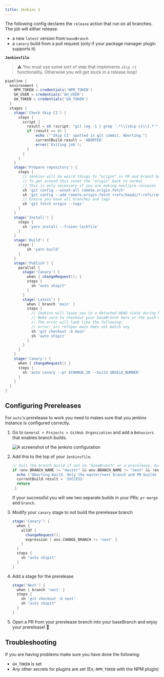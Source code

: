 ```yaml
---
title: Jenkins 2
---
```


The following config declares the `release` action that run on all branches. The job will either release:

- a new `latest` version from `baseBranch`
- a `canary` build from a pull request (only if your package manager plugin supports it)

**`Jenkinsfile`**

> :warning: You must use some sort of step that implements `skip ci` functionality.
> Otherwise you will get stuck in a release loop!

```groovy
pipeline {
  environment {
    NPM_TOKEN = credentials('NPM_TOKEN')
    GH_USER = credentials('GH_USER')
    GH_TOKEN = credentials('GH_TOKEN')
  }
  stages {
    stage('Check Skip CI') {
      steps {
        script {
          result = sh (script: "git log -1 | grep '.*\\[skip ci\\].*'", returnStatus: true)
          if (result == 0) {
              echo ("'Skip CI' spotted in git commit. Aborting.")
              currentBuild.result = 'ABORTED'
              error('Exiting job');
          }
        }
      }
    }
    stage('Prepare repository') {
      steps {
        // Jenkins will do weird things to "origin" in PR and branch build
        // To get around this reset the "origin" back to normal
        // This is only necessary if you are making next/pre-releases
        sh 'git config --unset-all remote.origin.fetch'
        sh 'git config --add remote.origin.fetch +refs/heads/*:refs/remotes/origin/*'
        // Ensure you have all branches and tags
        sh 'git fetch origin --tags'
      }
    }
    stage('Install') {
      steps {
        sh 'yarn install --frozen-lockfile'
      }
    }
    stage('Build') {
      steps {
          sh 'yarn build'
      }
    }
    stage('Publish') {
      parallel {
        stage('Canary') {
          when { changeRequest(); }
          steps {
            sh "auto shipit"
          }
        }
        stage('Latest') {
          when { branch 'main' }
          steps {
            // Jenkins will leave you in a detached HEAD state during builds
            // Make sure to checkout your baseBranch here or the push will fail!
            // The error will look like the following:
            // error: src refspec main does not match any
            sh 'git checkout -b main'
            sh 'auto shipit'
          }
        }
      }
    }
    stage('Canary') {
      when { changeRequest() }
      steps {
        sh 'auto canary --pr $CHANGE_ID --build $BUILD_NUMBER'
      }
    }
  }
}
```

## Configuring Prereleases

For `auto`'s prerelease to work you need to makes sure that you jenkins instance is configured correctly.

1. Go to `General > Projects > GitHub Organization` and add a `Behaviors` that enables branch builds.

   ![A screenshot of the jenkins configuration](/jenkins-next-branches.png)

2. Add this to the top of your `Jenkinsfile`. 

   ```groovy
   // Exit the branch build if not on "baseBranch" or a prerelease, but still do PR builds
   if (env.BRANCH_NAME != "master" && env.BRANCH_NAME != "next" && !env.BRANCH_NAME.startsWith('PR-')) {
     echo ("Aborting build. Only the master/next branch and PR builds run.")
     currentBuild.result = 'SUCCESS'
     return
    }
   ```

   If your successful you will see two separate builds in your PRs: `pr-merge` and `branch`.

3. Modify your `canary` stage to not build the prerelease branch

   ```groovy
   stage('Canary') {
     when {
       allOf {
         changeRequest();
         expression { env.CHANGE_BRANCH != 'next' }
       }
     }
     steps {
       sh "auto shipit"
     }
   }
   ```
4. Add a stage for the prerelease

   ```groovy
   stage('Next') {
     when { branch 'next' }
     steps {
       sh 'git checkout -b next'
       sh "auto shipit"
     }
   }
   ```

5. Open a PR from your prerelease branch into your baseBranch and enjoy your prerelease! :tada:

## Troubleshooting

If you are having problems make sure you have done the following:

- `GH_TOKEN` is set
- Any other secrets for plugins are set (Ex; `NPM_TOKEN` with the NPM plugin)
